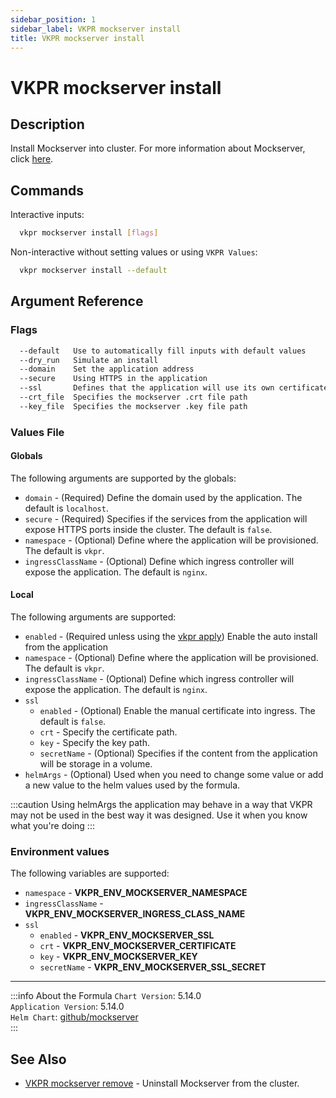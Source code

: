 ```yaml
---
sidebar_position: 1
sidebar_label: VKPR mockserver install
title: VKPR mockserver install
---
```


# VKPR mockserver install

## Description

Install Mockserver into cluster. For more information about Mockserver, click [here](https://mock-server.com/).

## Commands

Interactive inputs:

```bash
  vkpr mockserver install [flags]
```

Non-interactive without setting values or using `VKPR Values`:

```bash
  vkpr mockserver install --default
```

## Argument Reference

### Flags

```sh
  --default   Use to automatically fill inputs with default values
  --dry_run   Simulate an install
  --domain    Set the application address
  --secure    Using HTTPS in the application
  --ssl       Defines that the application will use its own certificate
  --crt_file  Specifies the mockserver .crt file path
  --key_file  Specifies the mockserver .key file path
```

### Values File

#### Globals

The following arguments are supported by the globals:

- `domain` - (Required) Define the domain used by the application. The default is `localhost`.
- `secure` - (Required) Specifies if the services from the application will expose HTTPS ports inside the cluster. The default is `false`.
- `namespace` - (Optional) Define where the application will be provisioned. The default is `vkpr`.
- `ingressClassName` - (Optional) Define which ingress controller will expose the application. The default is `nginx`.

#### Local

The following arguments are supported:

- `enabled` - (Required unless using the [vkpr apply](/docs/commands/apply)) Enable the auto install from the application
- `namespace` - (Optional) Define where the application will be provisioned. The default is `vkpr`.
- `ingressClassName` - (Optional) Define which ingress controller will expose the application. The default is `nginx`.
- `ssl`
  - `enabled` - (Optional) Enable the manual certificate into ingress. The default is `false`.
  - `crt` - Specify the certificate path.
  - `key` - Specify the key path.
  - `secretName` - (Optional) Specifies if the content from the application will be storage in a volume.
- `helmArgs` - (Optional) Used when you need to change some value or add a new value to the helm values used by the formula.

:::caution
Using helmArgs the application may behave in a way that VKPR may not be used in the best way it was designed.
Use it when you know what you're doing
:::

### Environment values

The following variables are supported:

- `namespace` - **VKPR_ENV_MOCKSERVER_NAMESPACE**
- `ingressClassName` - **VKPR_ENV_MOCKSERVER_INGRESS_CLASS_NAME**
- `ssl`
  - `enabled` - **VKPR_ENV_MOCKSERVER_SSL**
  - `crt` - **VKPR_ENV_MOCKSERVER_CERTIFICATE**
  - `key` - **VKPR_ENV_MOCKSERVER_KEY**
  - `secretName` - **VKPR_ENV_MOCKSERVER_SSL_SECRET**

---

:::info About the Formula
`Chart Version`: 5.14.0 <br/>
`Application Version`: 5.14.0 <br/>
`Helm Chart`: [github/mockserver](https://github.com/mock-server/mockserver/tree/master/helm/mockserver) <br/>
:::

## See Also

- [VKPR mockserver remove](/docs/commands/mockserver/remove) - Uninstall Mockserver from the cluster.
